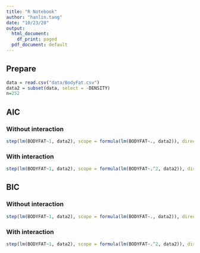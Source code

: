```yaml
---
title: "R Notebook"
author: "hanlin.tang"
date: "10/23/20"
output:
  html_document:
    df_print: paged
  pdf_document: default
---
```


## Prepare
```r
data = read.csv("data/BodyFat.csv")
data2 = subset(data, select = -DENSITY)
n=252
```


## AIC

### Without interaction
```r
step(lm(BODYFAT~1, data2), scope = formula(lm(BODYFAT~., data2)), direction = "both", k=2)
```

### With interaction
```r
step(lm(BODYFAT~1, data2), scope = formula(lm(BODYFAT~.^2, data2)), direction = "both", k=2)
```

## BIC

### Without interaction
```r
step(lm(BODYFAT~1, data2), scope = formula(lm(BODYFAT~., data2)), direction = "both", k=log(n))
```

### With interaction
```r
step(lm(BODYFAT~1, data2), scope = formula(lm(BODYFAT~.^2, data2)), direction = "both", k=log(n))
```
